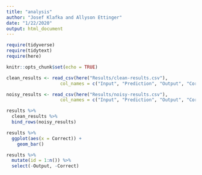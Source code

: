 ```yaml
---
title: "analysis"
author: "Josef Klafka and Allyson Ettinger"
date: "1/22/2020"
output: html_document
---
```


```r
require(tidyverse)
require(tidytext)
require(here)

knitr::opts_chunk$set(echo = TRUE)
```

```r
clean_results <- read_csv(here("Results/clean-results.csv"), 
                    col_names = c("Input", "Prediction", "Output", "Correct"))

noisy_results <- read_csv(here("Results/noisy-results.csv"), 
                    col_names = c("Input", "Prediction", "Output", "Correct"))

results %>% 
  clean_results %>% 
  bind_rows(noisy_results)
```

```r
results %>% 
  ggplot(aes(x = Correct)) + 
    geom_bar()

```

```r
results %>%
  mutate(id = 1:n()) %>%
  select(-Output, -Correct)

```